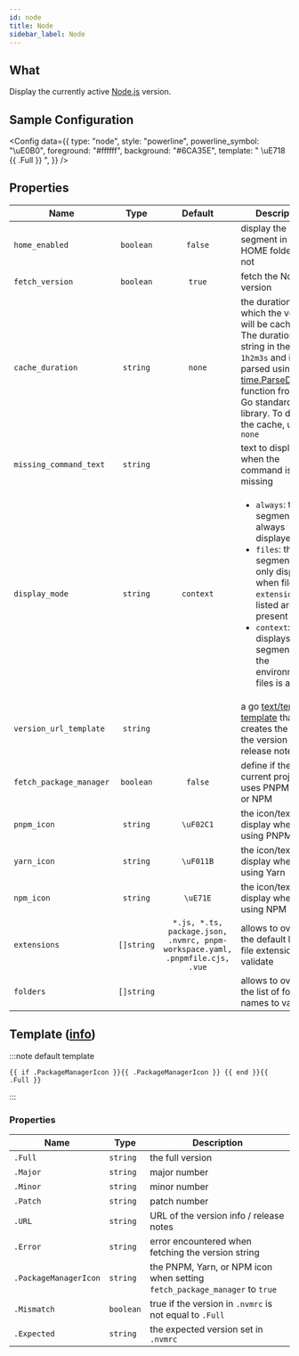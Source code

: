 ```yaml
---
id: node
title: Node
sidebar_label: Node
---
```


## What

Display the currently active [Node.js][node-js] version.

## Sample Configuration


<Config
  data={{
    type: "node",
    style: "powerline",
    powerline_symbol: "\uE0B0",
    foreground: "#ffffff",
    background: "#6CA35E",
    template: " \uE718 {{ .Full }} ",
  }}
/>

## Properties

| Name                    |    Type    |                                   Default                                    | Description                                                                                                                                                                                                                          |
| ----------------------- | :--------: | :--------------------------------------------------------------------------: | ------------------------------------------------------------------------------------------------------------------------------------------------------------------------------------------------------------------------------------ |
| `home_enabled`          | `boolean`  |                                   `false`                                    | display the segment in the HOME folder or not                                                                                                                                                                                        |
| `fetch_version`         | `boolean`  |                                    `true`                                    | fetch the Node.js version                                                                                                                                                                                                            |
| `cache_duration`        |  `string`  |                                    `none`                                    | the duration for which the version will be cached. The duration is a string in the format `1h2m3s` and is parsed using the [time.ParseDuration] function from the Go standard library. To disable the cache, use `none`              |
| `missing_command_text`  |  `string`  |                                                                              | text to display when the command is missing                                                                                                                                                                                          |
| `display_mode`          |  `string`  |                                  `context`                                   | <ul><li>`always`: the segment is always displayed</li><li>`files`: the segment is only displayed when file `extensions` listed are present</li><li>`context`: displays the segment when the environment or files is active</li></ul> |
| `version_url_template`  |  `string`  |                                                                              | a go [text/template][go-text-template] [template][templates] that creates the URL of the version info / release notes                                                                                                                |
| `fetch_package_manager` | `boolean`  |                                   `false`                                    | define if the current project uses PNPM, Yarn, or NPM                                                                                                                                                                                |
| `pnpm_icon`             |  `string`  |                                  `\uF02C1`                                   | the icon/text to display when using PNPM                                                                                                                                                                                             |
| `yarn_icon`             |  `string`  |                                  `\uF011B`                                   | the icon/text to display when using Yarn                                                                                                                                                                                             |
| `npm_icon`              |  `string`  |                                   `\uE71E`                                   | the icon/text to display when using NPM                                                                                                                                                                                              |
| `extensions`            | `[]string` | `*.js, *.ts, package.json, .nvmrc, pnpm-workspace.yaml, .pnpmfile.cjs, .vue` | allows to override the default list of file extensions to validate                                                                                                                                                                   |
| `folders`               | `[]string` |                                                                              | allows to override the list of folder names to validate                                                                                                                                                                              |

## Template ([info][templates])

:::note default template

```template
{{ if .PackageManagerIcon }}{{ .PackageManagerIcon }} {{ end }}{{ .Full }}
```

:::

### Properties

| Name                  | Type      | Description                                                                |
| --------------------- | --------- | -------------------------------------------------------------------------- |
| `.Full`               | `string`  | the full version                                                           |
| `.Major`              | `string`  | major number                                                               |
| `.Minor`              | `string`  | minor number                                                               |
| `.Patch`              | `string`  | patch number                                                               |
| `.URL`                | `string`  | URL of the version info / release notes                                    |
| `.Error`              | `string`  | error encountered when fetching the version string                         |
| `.PackageManagerIcon` | `string`  | the PNPM, Yarn, or NPM icon when setting `fetch_package_manager` to `true` |
| `.Mismatch`           | `boolean` | true if the version in `.nvmrc` is not equal to `.Full`                    |
| `.Expected`           | `string`  | the expected version set in `.nvmrc`                                       |

[go-text-template]: https://golang.org/pkg/text/template/
[templates]: /docs/configuration/templates
[node-js]: https://nodejs.org
[time.ParseDuration]: https://golang.org/pkg/time/#ParseDuration
